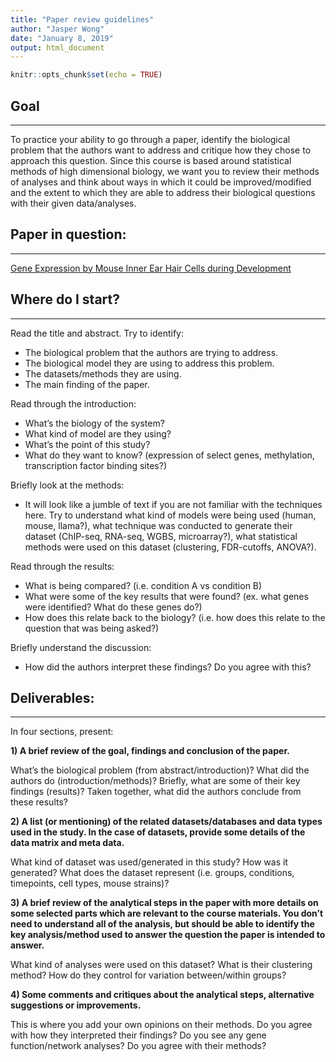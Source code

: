```yaml
---
title: "Paper review guidelines"
author: "Jasper Wong"
date: "January 8, 2019"
output: html_document
---
```


```r
knitr::opts_chunk$set(echo = TRUE)
```

## Goal

---

To practice your ability to go through a paper, identify the biological problem that the authors want to address and critique how they chose to approach this question. Since this course is based around statistical methods of high dimensional biology, we want you to review their methods of analyses and think about ways in which it could be improved/modified and the extent to which they are able to address their biological questions with their given data/analyses.

## Paper in question:

---

[Gene Expression by Mouse Inner Ear Hair Cells during Development](https://www.ncbi.nlm.nih.gov/pmc/articles/PMC4405555/)

## Where do I start?

---

Read the title and abstract. Try to identify:

 * The biological problem that the authors are trying to address.
 * The biological model they are using to address this problem.
 * The datasets/methods they are using.
 * The main finding of the paper.

Read through the introduction:

 * What's the biology of the system?
 * What kind of model are they using?
 * What's the point of this study?
 * What do they want to know? (expression of select genes, methylation, transcription factor binding sites?)
 
Briefly look at the methods:

 * It will look like a jumble of text if you are not familiar with the techniques here. Try to understand what kind of models were being used (human, mouse, llama?), what technique was conducted to generate their dataset (ChIP-seq, RNA-seq, WGBS, microarray?), what statistical methods were used on this dataset (clustering, FDR-cutoffs, ANOVA?).
 
Read through the results:

 * What is being compared? (i.e. condition A vs condition B)
 * What were some of the key results that were found? (ex. what genes were identified? What do these genes do?)
 * How does this relate back to the biology? (i.e. how does this relate to the question that was being asked?)
 
Briefly understand the discussion:

 * How did the authors interpret these findings? Do you agree with this?


## Deliverables:

---

In four sections, present:

**1) A brief review of the goal, findings and conclusion of the paper.**

   What's the biological problem (from abstract/introduction)? What did the authors do (introduction/methods)? Briefly, what are some of their key findings (results)? Taken together, what did the authors conclude from these results?

**2) A list (or mentioning) of the related datasets/databases and data types used in the study. In the case of datasets, provide some details of the data matrix and meta data.**

   What kind of dataset was used/generated in this study? How was it generated? What does the dataset represent (i.e. groups, conditions, timepoints, cell types, mouse strains)?

**3) A brief review of the analytical steps in the paper with more details on some selected parts which are relevant to the course materials. You don’t need to understand all of the analysis, but should be able to identify the key analysis/method used to answer the question the paper is intended to answer. **

   What kind of analyses were used on this dataset? What is their clustering method? How do they control for variation between/within groups?
   

**4) Some comments and critiques about the analytical steps, alternative suggestions or improvements. **

   This is where you add your own opinions on their methods. Do you agree with how they interpreted their findings? Do you see any gene function/network analyses? Do you agree with their methods?
